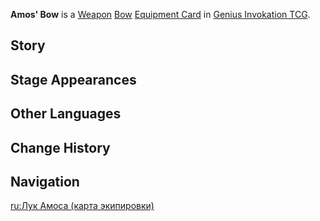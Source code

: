 {{About|the [[Genius Invokation TCG]] Equipment Card|the [[Bow]]|Amos' Bow}}
{{Genius Invokation TCG Infobox
|title     = Amos' Bow
|id        = 311204
|image     = Amos' Bow Equipment Card.png
|type      = Equipment Card
|group     = Weapon;Bow
|effect    = '''The character deals +1 DMG.'''<br>'''When the character uses a Skill that costs at least a total of 5 Elemental Dice and Energy''', +2 additional DMG. (Once per Round)
|matching  = 3
|source1   = {{Sold By}}
}}
'''Amos' Bow''' is a [[Weapon Card|Weapon]] [[Bow Card|Bow]] [[Equipment Card]] in [[Genius Invokation TCG]].

==Story==
{{Description|"I dreamt of ocean waves and sand, of lush forests and land."<br>"I dreamt of boars playing in berry bushes, of a towering spire."|title=Strong-Willed: Amos' Bow}}

==Stage Appearances==
{{Genius Invokation TCG Stage Appearances}}

==Other Languages==
{{Other Languages|Amos' Bow;1#0}}

==Change History==
{{Change History|3.7}}

==Navigation==
{{Genius Invokation TCG Navbox|Equipment Card}}

[[ru:Лук Амоса (карта экипировки)]]